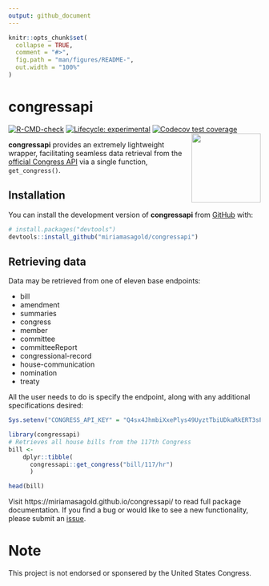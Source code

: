 ```yaml
---
output: github_document
---
```


<!-- README.md is generated from README.Rmd. Please edit that file -->

```r
knitr::opts_chunk$set(
  collapse = TRUE,
  comment = "#>",
  fig.path = "man/figures/README-",
  out.width = "100%"
)
```

# congressapi

<!-- badges: start -->
[![R-CMD-check](https://github.com/miriamasagold/congressapi/actions/workflows/R-CMD-check.yaml/badge.svg)](https://github.com/miriamasagold/congressapi/actions/workflows/R-CMD-check.yaml)
[![Lifecycle: experimental](https://img.shields.io/badge/lifecycle-experimental-orange.svg)](https://lifecycle.r-lib.org/articles/stages.html#experimental)
[![Codecov test coverage](https://codecov.io/gh/miriamasagold/congressapi/branch/main/graph/badge.svg)](https://app.codecov.io/gh/miriamasagold/congressapi?branch=main)
<!-- badges: end -->
<img src='man/figures/logo.svg' align="right" height="138.5" />

**congressapi** provides an extremely lightweight wrapper, facilitating seamless data retrieval from the [official Congress API](https://api.congress.gov/) via a single function, `get_congress()`.

## Installation

You can install the development version of **congressapi** from [GitHub](https://github.com/) with:

``` r
# install.packages("devtools")
devtools::install_github("miriamasagold/congressapi")
```

## Retrieving data

Data may be retrieved from one of eleven base endpoints:

* bill
* amendment
* summaries
* congress
* member
* committee
* committeeReport
* congressional-record
* house-communication
* nomination
* treaty

All the user needs to do is specify the endpoint, along with any additional specifications desired:

```r
Sys.setenv("CONGRESS_API_KEY" = "Q4sx4JhmbiXxePlys49UyztTbiUDkaRkERT3sPKW")
```


```r
library(congressapi)
# Retrieves all house bills from the 117th Congress
bill <- 
    dplyr::tibble(
      congressapi::get_congress("bill/117/hr")
      )

head(bill)

```

Visit https://miriamasagold.github.io/congressapi/ to read full package documentation. If you find a bug or would like to see a new functionality, please submit an [issue](https://github.com/miriamasagold/congressapi/issues).

# Note

This project is not endorsed or sponsered by the United States Congress.
